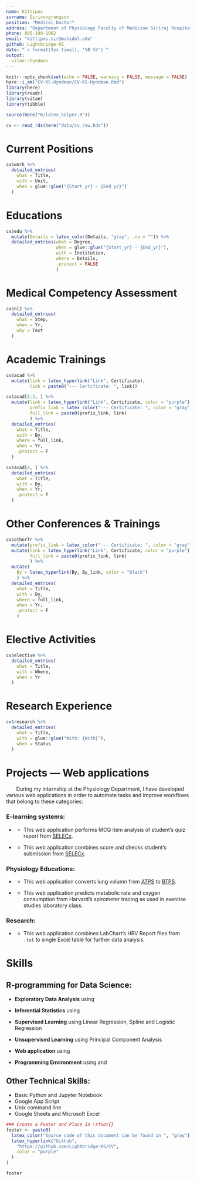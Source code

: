```yaml
---
name: Kittipos
surname: Sirivongrungson
position: "Medical Doctor"
address: "Department of Physiology Faculty of Medicine Siriraj Hospital,\\tabularnewline Mahidol University"
phone: 085-199-1962
email: "kittipos.sir@mahidol.edu"
github: Lightbridge-KS
date: "`r format(Sys.time(), '%B %Y')`"
output: 
  vitae::hyndman
---
```


```r
knitr::opts_chunk$set(echo = FALSE, warning = FALSE, message = FALSE)
here::i_am("CV-KS-Hyndman/CV-KS-Hyndman.Rmd")
library(here)
library(readr)
library(vitae)
library(tibble)

source(here("R/latex_helper.R"))
```

```r
cv <- read_rds(here("data/cv_raw.Rds"))
```

# Current Positions

```r
cv$work %>% 
  detailed_entries(
    what = Title,
    with = Unit,
    when = glue::glue("{Start_yr} - {End_yr}")
  )
```

# Educations

```r
cv$edu %>% 
  mutate(Details = latex_color(Details, "gray", .na = "")) %>% 
  detailed_entries(what = Degree,
                   when = glue::glue("{Start_yr} - {End_yr}"),
                   with = Institution,
                   where = Details,
                   .protect = FALSE
                   )
```

# Medical Competency Assessment

```r
cv$nl2 %>% 
  detailed_entries(
    what = Step,
    when = Yr,
    why = Text
  )
```

# Academic Trainings

```r
cv$acad %>% 
  mutate(link = latex_hyperlink("Link", Certificate),
         link = paste0("--- Certificate: ", link))
```

```r
cv$acad[1:3, ] %>% 
  mutate(link = latex_hyperlink("Link", Certificate, color = "purple"),
         prefix_link = latex_color("--- Certificate: ", color = "gray"),
         full_link = paste0(prefix_link, link)
         ) %>% 
  detailed_entries(
    what = Title,
    with = By,
    where = full_link,
    when = Yr,
    .protect = F
  )
```

```r
cv$acad[4, ] %>% 
  detailed_entries(
    what = Title,
    with = By,
    when = Yr,
    .protect = T
  )
```

# Other Conferences & Trainings

```r
cv$otherTr %>% 
  mutate(prefix_link = latex_color("--- Certificate: ", color = "gray")) %>% 
  mutate(link = latex_hyperlink("Link", Certificate, color = "purple"),
         full_link = paste0(prefix_link, link)
         ) %>% 
  mutate(
    By = latex_hyperlink(By, By_link, color = "black")
    ) %>% 
  detailed_entries(
    what = Title,
    with = By,
    where = full_link,
    when = Yr,
    .protect = F
    )
```

# Elective Activities

```r
cv$elective %>% 
  detailed_entries(
    what = Title,
    with = Where,
    when = Yr
  )
```

# Research Experience

```r
cv$research %>% 
  detailed_entries(
    what = Title,
    with = glue::glue("With: {With}"),
    when = Status
  )
```

# Projects --- Web applications

\hfill\break

|        During my internship at the Physiology Department, I have developed various web applications in order to automate tasks and improve workflows that belong to these categories:

\hfill\break

### E-learning systems:

-   [\textcolor{purple}{\textbf{SELECx MCQ Analysis}}](https://si-physio-intern.shinyapps.io/SELECx_mcq_analysis/)

    -   This web application performs MCQ item analysis of student's quiz report from [SELECx](http://selecx.si.mahidol.ac.th).

-   [\textcolor{purple}{\textbf{SELECx Combine Quiz}}](https://si-physio-intern.shinyapps.io/SELECx_combine_quiz/)

    -   This web application combines score and checks student's submission from [SELECx](http://selecx.si.mahidol.ac.th).

### Physiology Educations:

-   [\textcolor{purple}{\textbf{BTPS calculator}}](https://btps-calc.herokuapp.com)

    -   This web application converts lung volumn from [ATPS](https://medical-dictionary.thefreedictionary.com/ambient+temperature+and+pressure%2C+saturated) to [BTPS](https://medical-dictionary.thefreedictionary.com/body+temperature+and+pressure%2c+saturated).

-   [\textcolor{purple}{\textbf{Metabolic rate and Oxygen consumption calculator}}](https://metabolic-rate-calc.herokuapp.com)

    -   This web application predicts metabolic rate and oxygen consumption from Harvard's spirometer tracing as used in exercise studies laboratory class.

### Research:

-   [\textcolor{purple}{\textbf{Combine HRV and BRS Report file}}](https://sips-ans.shinyapps.io/read_HRV_report)

    -   This web application combines LabChart's HRV Report files from `.txt` to single Excel table for further data analysis.

\hfill\break

# Skills

\hfill\break

## R-programming for Data Science:

-   **Exploratory Data Analysis** using [\textcolor{purple}{tidyverse packages}](https://www.tidyverse.org)

-   **Inferential Statistics** using [\textcolor{purple}{rstatix package}](https://rpkgs.datanovia.com/rstatix/)

-   **Supervised Learning** using Linear Regression, Spline and Logistic Regression

-   **Unsupervised Learning** using Principal Component Analysis

-   **Web application** using [\textcolor{purple}{shiny package}](https://shiny.rstudio.com)

-   **Programming Environment** using [\textcolor{purple}{RStudio}](https://www.rstudio.com) and [\textcolor{purple}{R Markdown}](https://rmarkdown.rstudio.com)


## Other Technical Skills:

-   Basic Python and Jupyter Notebook
-   Google App Script
-   Unix command line
-   Google Sheets and Microsoft Excel

\vfill


```r
### Create a Footer and Place in \rfoot{}
footer <- paste0(
  latex_color("Source code of this document can be found in ", "gray"),
  latex_hyperlink("Github",
    "https://github.com/Lightbridge-KS/CV",
    color = "purple"
  )
)

footer
```

\rfoot{`r footer`}



